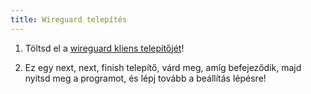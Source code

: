```yaml
---
title: Wireguard telepítés
---
```



<Steps>

1. Töltsd el a [wireguard kliens telepítőjét](https://download.wireguard.com/windows-client/wireguard-installer.exe)!

2. Ez egy next, next, finish telepítő, várd meg, amíg befejeződik, majd nyitsd meg a programot, és lépj tovább a beállítás lépésre!

</Steps>
